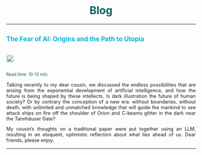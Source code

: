 
<h1 style="color: #125F63;text-align: center;">Blog</h1>

----

## <a href="blog1.qmd" style="color: #00b4d8; font-size: 0.8em; cursor: pointer; transition: color 0.3s; text-decoration: none;" onmouseover="this.style.color='#00b4d8'; this.style.textDecoration='none';" onmouseout="this.style.color='#00b4d8'; this.style.textDecoration='none';">The Fear of AI: Origins and the Path to Utopia</a>

<div style="display: flex; align-items: center;">
  <img src="img/blog1blog.png" style="height: auto; width: 100%;border-radius: 5px;"/>
</div>

<p style="color: #125F63;text-align: justify; font-size: 0.8em;">
  Read time: 10-12 min.
</p>

<p style="text-align: justify; font-size: 0.9em;">
  Talking recently to my dear cousin, we discussed the endless possibilities that are arising from the exponential development of artificial intelligence, and how the future is being shaped by these intellects. Is dark illustration the future of human society? Or by contrary the conception of a new era: without boundaries, without death, with unlimited and unmatched knowledge that will guide the mankind to see attack ships on fire off the shoulder of Orion and C-beams glitter in the dark near the Tannhäuser Gate?
</p>

<p style="text-align: justify; font-size: 0.9em;">
  My cousin's thoughts on a traditional paper were put together using an LLM, resulting in an eloquent, optimistic reflection about what lies ahead of us. Dear friends, please enjoy.
</p>

----
